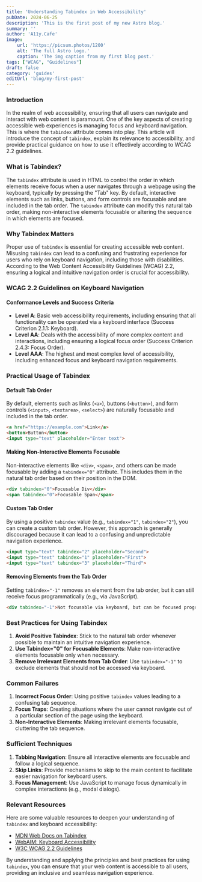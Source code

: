 ```yaml
---
title: 'Understanding Tabindex in Web Accessibility'
pubDate: 2024-06-25
description: 'This is the first post of my new Astro blog.'
summary: ''
author: 'A11y.Cafe'
image:
    url: 'https://picsum.photos/1200'
    alt: 'The full Astro logo.'
    caption: 'The img caption from my first blog post.'
tags: ["WCAG", "Guidelines"]
draft: false
category: 'guides'
editUrl: 'blog/my-first-post'
---
```




### Introduction

In the realm of web accessibility, ensuring that all users can navigate and interact with web content is paramount. One of the key aspects of creating accessible web experiences is managing focus and keyboard navigation. This is where the `tabindex` attribute comes into play. This article will introduce the concept of `tabindex`, explain its relevance to accessibility, and provide practical guidance on how to use it effectively according to WCAG 2.2 guidelines.

### What is Tabindex?

The `tabindex` attribute is used in HTML to control the order in which elements receive focus when a user navigates through a webpage using the keyboard, typically by pressing the "Tab" key. By default, interactive elements such as links, buttons, and form controls are focusable and are included in the tab order. The `tabindex` attribute can modify this natural tab order, making non-interactive elements focusable or altering the sequence in which elements are focused.

### Why Tabindex Matters

Proper use of `tabindex` is essential for creating accessible web content. Misusing `tabindex` can lead to a confusing and frustrating experience for users who rely on keyboard navigation, including those with disabilities. According to the Web Content Accessibility Guidelines (WCAG) 2.2, ensuring a logical and intuitive navigation order is crucial for accessibility.

### WCAG 2.2 Guidelines on Keyboard Navigation

#### Conformance Levels and Success Criteria

- **Level A**: Basic web accessibility requirements, including ensuring that all functionality can be operated via a keyboard interface (Success Criterion 2.1.1: Keyboard).
- **Level AA**: Deals with the accessibility of more complex content and interactions, including ensuring a logical focus order (Success Criterion 2.4.3: Focus Order).
- **Level AAA**: The highest and most complex level of accessibility, including enhanced focus and keyboard navigation requirements.

### Practical Usage of Tabindex

#### Default Tab Order

By default, elements such as links (`<a>`), buttons (`<button>`), and form controls (`<input>`, `<textarea>`, `<select>`) are naturally focusable and included in the tab order.

```html
<a href="https://example.com">Link</a>
<button>Button</button>
<input type="text" placeholder="Enter text">
```

#### Making Non-Interactive Elements Focusable

Non-interactive elements like `<div>`, `<span>`, and others can be made focusable by adding a `tabindex="0"` attribute. This includes them in the natural tab order based on their position in the DOM.

```html
<div tabindex="0">Focusable Div</div>
<span tabindex="0">Focusable Span</span>
```

#### Custom Tab Order

By using a positive `tabindex` value (e.g., `tabindex="1"`, `tabindex="2"`), you can create a custom tab order. However, this approach is generally discouraged because it can lead to a confusing and unpredictable navigation experience.

```html
<input type="text" tabindex="2" placeholder="Second">
<input type="text" tabindex="1" placeholder="First">
<input type="text" tabindex="3" placeholder="Third">
```

#### Removing Elements from the Tab Order

Setting `tabindex="-1"` removes an element from the tab order, but it can still receive focus programmatically (e.g., via JavaScript).

```html
<div tabindex="-1">Not focusable via keyboard, but can be focused programmatically</div>
```

### Best Practices for Using Tabindex

1. **Avoid Positive Tabindex**: Stick to the natural tab order whenever possible to maintain an intuitive navigation experience.
2. **Use Tabindex="0" for Focusable Elements**: Make non-interactive elements focusable only when necessary.
3. **Remove Irrelevant Elements from Tab Order**: Use `tabindex="-1"` to exclude elements that should not be accessed via keyboard.

### Common Failures

1. **Incorrect Focus Order**: Using positive `tabindex` values leading to a confusing tab sequence.
2. **Focus Traps**: Creating situations where the user cannot navigate out of a particular section of the page using the keyboard.
3. **Non-Interactive Elements**: Making irrelevant elements focusable, cluttering the tab sequence.

### Sufficient Techniques

1. **Tabbing Navigation**: Ensure all interactive elements are focusable and follow a logical sequence.
2. **Skip Links**: Provide mechanisms to skip to the main content to facilitate easier navigation for keyboard users.
3. **Focus Management**: Use JavaScript to manage focus dynamically in complex interactions (e.g., modal dialogs).

### Relevant Resources

Here are some valuable resources to deepen your understanding of `tabindex` and keyboard accessibility:

- [MDN Web Docs on Tabindex](https://developer.mozilla.org/en-US/docs/Web/HTML/Global_attributes/tabindex)
- [WebAIM: Keyboard Accessibility](https://webaim.org/techniques/keyboard/)
- [W3C WCAG 2.2 Guidelines](https://www.w3.org/WAI/WCAG22/quickref/)

By understanding and applying the principles and best practices for using `tabindex`, you can ensure that your web content is accessible to all users, providing an inclusive and seamless navigation experience.